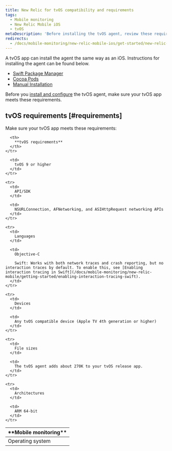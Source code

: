 ```yaml
---
title: New Relic for tvOS compatibility and requirements
tags:
  - Mobile monitoring
  - New Relic Mobile iOS
  - tvOS
metaDescription: 'Before installing the tvOS agent, review these requirements.'
redirects:
  - /docs/mobile-monitoring/new-relic-mobile-ios/get-started/new-relic-tvos-compatibility-requirements
---
```


A tvOS app can install the agent the same way as an iOS. Instructions for installing the agent can be found below.
 - [Swift Package Manager](/docs/mobile-monitoring/new-relic-mobile-ios/installation/spm-installation)
 - [Cocoa Pods](/docs/mobile-monitoring/new-relic-mobile-ios/installation/cocoapods-installation)
 - [Manual Installation](/docs/mobile-monitoring/new-relic-mobile-ios/installation/ios-manual-installation)

Before you [install and configure](/docs/mobile-monitoring/new-relic-mobile-ios/installation/spm-installation) the tvOS agent, make sure your tvOS app meets these requirements.

## tvOS requirements [#requirements]

Make sure your tvOS app meets these requirements:

<table>
  <thead>
    <tr>
      <th width={200}>
        **Mobile monitoring**
      </th>

      <th>
        **tvOS requirements**
      </th>
    </tr>
  </thead>

  <tbody>
    <tr>
      <td>
        Operating system
      </td>

      <td>
        tvOS 9 or higher
      </td>
    </tr>

    <tr>
      <td>
        API/SDK
      </td>

      <td>
        NSURLConnection, AFNetworking, and ASIHttpRequest networking APIs
      </td>
    </tr>

    <tr>
      <td>
        Languages
      </td>

      <td>
        Objective-C

        Swift: Works with both network traces and crash reporting, but no interaction traces by default. To enable this, see [Enabling interaction tracing in Swift](/docs/mobile-monitoring/new-relic-mobile/getting-started/enabling-interaction-tracing-swift).
      </td>
    </tr>

    <tr>
      <td>
        Devices
      </td>

      <td>
        Any tvOS compatible device (Apple TV 4th generation or higher)
      </td>
    </tr>

    <tr>
      <td>
        File sizes
      </td>

      <td>
        The tvOS agent adds about 270K to your tvOS release app.
      </td>
    </tr>

    <tr>
      <td>
        Architectures
      </td>

      <td>
        ARM 64-bit
      </td>
    </tr>
  </tbody>
</table>
